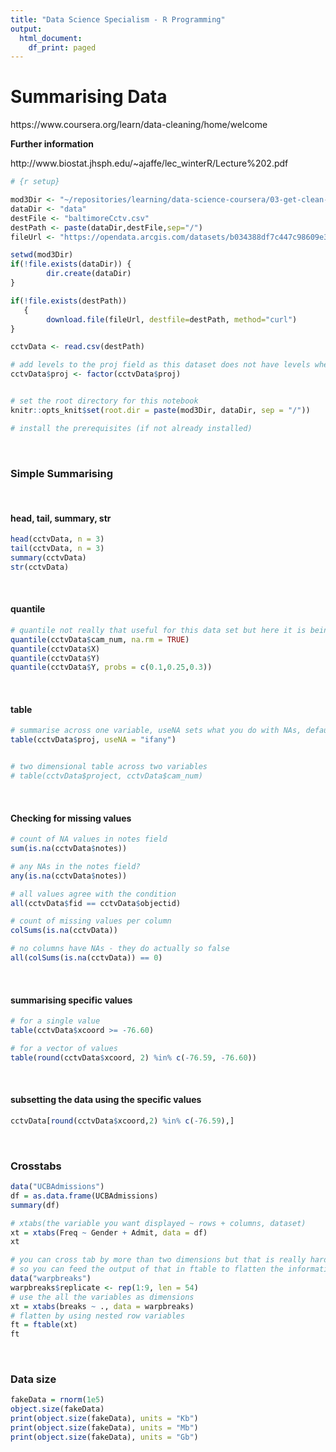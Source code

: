 ```yaml
---
title: "Data Science Specialism - R Programming"
output:
  html_document:
    df_print: paged
---
```


# Summarising Data
https://www.coursera.org/learn/data-cleaning/home/welcome

**Further information**

http://www.biostat.jhsph.edu/~ajaffe/lec_winterR/Lecture%202.pdf


```r
# {r setup}

mod3Dir <- "~/repositories/learning/data-science-coursera/03-get-clean-data"
dataDir <- "data"
destFile <- "baltimoreCctv.csv"
destPath <- paste(dataDir,destFile,sep="/")
fileUrl <- "https://opendata.arcgis.com/datasets/b034388df7c447c98609e39453a3abaa_0.csv?outSR=%7B%22latestWkid%22%3A3857%2C%22wkid%22%3A102100%7D"

setwd(mod3Dir)
if(!file.exists(dataDir)) {
        dir.create(dataDir)
}

if(!file.exists(destPath))
   {
        download.file(fileUrl, destfile=destPath, method="curl")
}

cctvData <- read.csv(destPath)

# add levels to the proj field as this dataset does not have levels when imported
cctvData$proj <- factor(cctvData$proj)


# set the root directory for this notebook
knitr::opts_knit$set(root.dir = paste(mod3Dir, dataDir, sep = "/"))

# install the prerequisites (if not already installed)

```

<br />

### Simple Summarising

<br />

#### head, tail, summary, str

```r
head(cctvData, n = 3)
tail(cctvData, n = 3)
summary(cctvData)
str(cctvData)
```

<br />

#### quantile

```r
# quantile not really that useful for this data set but here it is being used on cam_num
quantile(cctvData$cam_num, na.rm = TRUE)
quantile(cctvData$X)
quantile(cctvData$Y)
quantile(cctvData$Y, probs = c(0.1,0.25,0.3))
```

<br />

#### table

```r
# summarise across one variable, useNA sets what you do with NAs, default is not include
table(cctvData$proj, useNA = "ifany")


# two dimensional table across two variables
# table(cctvData$project, cctvData$cam_num)

```

<br />

#### Checking for missing values

```r
# count of NA values in notes field
sum(is.na(cctvData$notes))

# any NAs in the notes field?
any(is.na(cctvData$notes))

# all values agree with the condition
all(cctvData$fid == cctvData$objectid)

# count of missing values per column
colSums(is.na(cctvData))

# no columns have NAs - they do actually so false
all(colSums(is.na(cctvData)) == 0)
```


<br />

#### summarising specific values

```r
# for a single value
table(cctvData$xcoord >= -76.60)

# for a vector of values
table(round(cctvData$xcoord, 2) %in% c(-76.59, -76.60))
```


<br />

#### subsetting the data using the specific values
```r
cctvData[round(cctvData$xcoord,2) %in% c(-76.59),]

```


<br />

### Crosstabs

```r
data("UCBAdmissions")
df = as.data.frame(UCBAdmissions)
summary(df)

# xtabs(the variable you want displayed ~ rows + columns, dataset)
xt = xtabs(Freq ~ Gender + Admit, data = df)
xt

# you can cross tab by more than two dimensions but that is really hard to see
# so you can feed the output of that in ftable to flatten the information a bit
data("warpbreaks")
warpbreaks$replicate <- rep(1:9, len = 54)
# use the all the variables as dimensions
xt = xtabs(breaks ~ ., data = warpbreaks)
# flatten by using nested row variables
ft = ftable(xt)
ft
```

<br />

### Data size

```r
fakeData = rnorm(1e5)
object.size(fakeData)
print(object.size(fakeData), units = "Kb")
print(object.size(fakeData), units = "Mb")
print(object.size(fakeData), units = "Gb")
```
